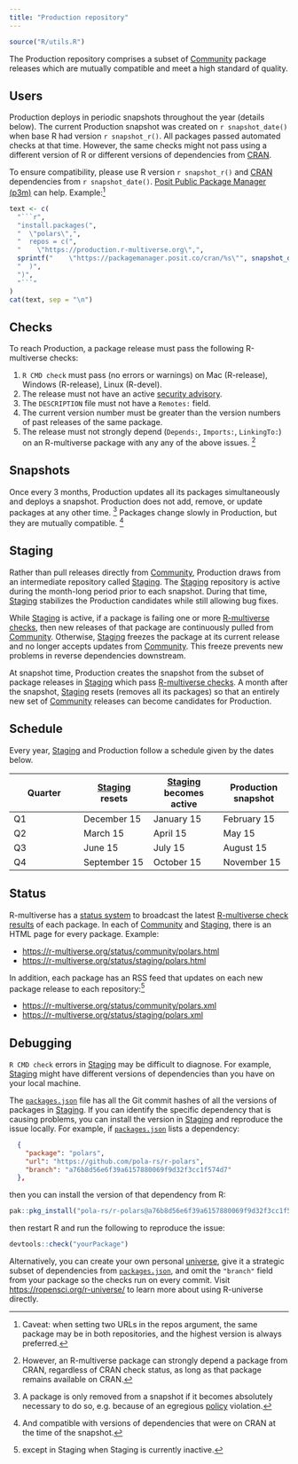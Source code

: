 ```yaml
---
title: "Production repository"
---
```


```r
source("R/utils.R")
```

The Production repository comprises a subset of [Community](community.md) package releases
which are mutually compatible and meet a high standard of quality.

## Users

Production deploys in periodic snapshots throughout the year (details below).
The current Production snapshot was created on `r snapshot_date()` when base R had version `r snapshot_r()`.
All packages passed automated checks at that time.
However, the same checks might not pass using a different version of R or
different versions of dependencies from [CRAN](https://cran.r-project.org/).

To ensure compatibility, please use R version `r snapshot_r()` and [CRAN](https://cran.r-project.org/) dependencies
from `r snapshot_date()`. [Posit Public Package Manager (p3m)](https://packagemanager.posit.co) can help. Example:^[Caveat: when setting two URLs in the repos argument, the same package may be in both repositories, and the highest version is always preferred.]

```r
text <- c(
  "```r",
  "install.packages(",
  "  \"polars\",",
  "  repos = c(",
  "    \"https://production.r-multiverse.org\",",
  sprintf("    \"https://packagemanager.posit.co/cran/%s\"", snapshot_date()),
  "  )",
  ")",
  "```"
)
cat(text, sep = "\n")
```

## Checks

To reach Production, a package release must pass the following R-multiverse checks:

1. `R CMD check` must pass (no errors or warnings) on Mac (R-release), Windows (R-release), Linux (R-devel).
1. The release must not have an active [security advisory](https://github.com/RConsortium/r-advisory-database).
1. The `DESCRIPTION` file must not have a `Remotes:` field.
1. The current version number must be greater than the version numbers of past releases of the same package.
1. The release must not strongly depend (`Depends:`, `Imports:`, `LinkingTo:`) on an R-multiverse package with any any of the above issues.
^[However, an R-multiverse package can strongly depend a package from CRAN, regardless of CRAN check status, as long as that package remains available on CRAN.]

## Snapshots

Once every 3 months, Production updates all its packages simultaneously and deploys a snapshot.
Production does not add, remove, or update packages at any other time.
^[A package is only removed from a snapshot if it becomes absolutely necessary to do so,
e.g. because of an egregious [policy](policies.md) violation.]
Packages change slowly in Production, but they are mutually compatible.
^[And compatible with versions of dependencies that were on CRAN at the time of the snapshot.]

## Staging

Rather than pull releases directly from [Community](community.md),
Production draws from an intermediate repository called [Staging](#staging).
The [Staging](#staging) repository is active during the month-long period prior to each snapshot.
During that time, [Staging](#staging) stabilizes the Production candidates
while still allowing bug fixes.

While [Staging](#staging) is active, if a package is failing one or more [R-multiverse checks](#checks),
then new releases of that package are continuously pulled from [Community](community.md).
Otherwise, [Staging](#staging) freezes the package at its current release
and no longer accepts updates from [Community](community.md).
This freeze prevents new problems in reverse dependencies downstream.

At snapshot time, Production creates the snapshot from the subset of package releases in
[Staging](#staging) which pass [R-multiverse checks](#checks).
A month after the snapshot, [Staging](#staging) resets (removes all its packages)
so that an entirely new set of [Community](community.md) releases can become candidates for Production.

## Schedule

Every year, [Staging](#staging) and Production follow a schedule given by the dates below.

| Quarter | [Staging](#staging) resets | [Staging](#staging) becomes active | Production snapshot |
|---|---|---|---|
| Q1 | December 15 | January 15 | February 15 |
| Q2 | March 15 | April 15 | May 15 |
| Q3 | June 15 | July 15 | August 15 |
| Q4 | September 15 | October 15 | November 15 |

## Status

R-multiverse has a [status system](https://r-multiverse.org/status/index.html) to broadcast the latest [R-multiverse check results](#checks) of each package.
In each of [Community](community.md) and [Staging](#staging), there is an HTML page for every package.
Example:

* <https://r-multiverse.org/status/community/polars.html>
* <https://r-multiverse.org/status/staging/polars.html>

In addition, each package has an RSS feed that updates on each new package release to each repository:^[except in Staging when Staging is currently inactive.]

* <https://r-multiverse.org/status/community/polars.xml>
* <https://r-multiverse.org/status/staging/polars.xml>

## Debugging

`R CMD check` errors in [Staging](#staging)
may be difficult to diagnose. 
For example, [Staging](#staging) might have different versions
of dependencies than you have on your local machine.

The [`packages.json`](https://github.com/r-multiverse/staging/blob/main/packages.json)
file has all the Git commit hashes
of all the versions of packages in [Staging](#staging).
If you can identify the specific
dependency that is causing problems, you can install the version in [Staging](#staging)
and reproduce the issue locally.
For example, if [`packages.json`](https://github.com/r-multiverse/staging/blob/main/packages.json)
lists a dependency:

```json
  {
    "package": "polars",
    "url": "https://github.com/pola-rs/r-polars",
    "branch": "a76b8d56e6f39a6157880069f9d32f3cc1f574d7"
  },
```

then you can install the version of that dependency from R:

```r
pak::pkg_install("pola-rs/r-polars@a76b8d56e6f39a6157880069f9d32f3cc1f574d7")
```

then restart R and run the following to reproduce the issue:

```r
devtools::check("yourPackage")
```

Alternatively, you can create your own personal [universe](https://r-universe.dev),
give it a strategic subset of dependencies from
[`packages.json`](https://github.com/r-multiverse/staging/blob/main/packages.json),
and omit the `"branch"` field from your package so the checks run on every commit.
Visit <https://ropensci.org/r-universe/> to learn more about using R-universe directly.
